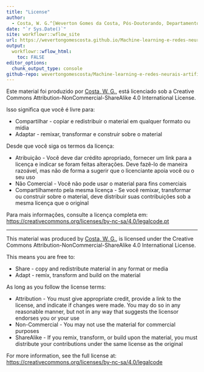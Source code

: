 ```yaml
---
title: "License"
author: 
  - Costa, W. G.^[Weverton Gomes da Costa, Pós-Doutorando, Departamento de Estatística - Universidade Federal de Viçosa, wevertonufv@gmail.com]
date: "`r Sys.Date()`"
site: workflowr::wflow_site
url: https://wevertongomescosta.github.io/Machine-learning-e-redes-neurais-artificiais-no-melhoramento-genetico-do-cafeeiro//
output:
  workflowr::wflow_html:
    toc: FALSE
editor_options:
  chunk_output_type: console
github-repo: wevertongomescosta/Machine-learning-e-redes-neurais-artificiais-no-melhoramento-genetico-do-cafeeiro
---
```


Este material foi produzido por [Costa, W. G.](https://github.com/WevertonGomesCosta), está licenciado sob a Creative Commons Attribution-NonCommercial-ShareAlike 4.0 International License.

Isso significa que você é livre para:

- Compartilhar - copiar e redistribuir o material em qualquer formato ou mídia
- Adaptar - remixar, transformar e construir sobre o material

Desde que você siga os termos da licença:

- Atribuição - Você deve dar crédito apropriado, fornecer um link para a licença e indicar se foram feitas alterações. Deve fazê-lo de maneira razoável, mas não de forma a sugerir que o licenciante apoia você ou o seu uso
- Não Comercial - Você não pode usar o material para fins comerciais
- Compartilhamento pela mesma licença - Se você remixar, transformar ou construir sobre o material, deve distribuir suas contribuições sob a mesma licença que o original

Para mais informações, consulte a licença completa em:  
[https://creativecommons.org/licenses/by-nc-sa/4.0/legalcode.pt](https://creativecommons.org/licenses/by-nc-sa/4.0/legalcode.pt)

---

This material was produced by [Costa, W. G.](https://github.com/WevertonGomesCosta), is licensed under the Creative Commons Attribution-NonCommercial-ShareAlike 4.0 International License.

This means you are free to:

- Share - copy and redistribute material in any format or media
- Adapt - remix, transform and build on the material

As long as you follow the license terms:

- Attribution - You must give appropriate credit, provide a link to the license, and indicate if changes were made. You may do so in any reasonable manner, but not in any way that suggests the licensor endorses you or your use
- Non-Commercial - You may not use the material for commercial purposes
- ShareAlike - If you remix, transform, or build upon the material, you must distribute your contributions under the same license as the original

For more information, see the full license at:  
[https://creativecommons.org/licenses/by-nc-sa/4.0/legalcode](https://creativecommons.org/licenses/by-nc-sa/4.0/legalcode)